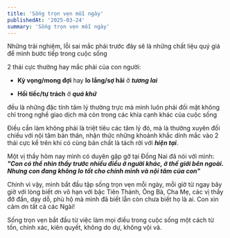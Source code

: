 ```yaml
---
title: 'Sống trọn vẹn mỗi ngày'
publishedAt: '2025-03-24'
summary: 'Sống trọn vẹn mỗi ngày'
---
```


Những trải nghiệm, lỗi sai mắc phải trước đây sẽ là những chất liệu quý giá để mình bước tiếp trong cuộc sống 

2 thái cực thường hay mắc phải của con người:

   - **Kỳ vọng/mong đợi** hay **lo lắng/sợ hãi** ở ***tương lai*** 

   - **Hối tiếc/tự trách** ở ***quá khứ***

đều là những đặc tính tâm lý thường trực mà mình luôn phải đối mặt không chỉ trong nghề giao dịch mà còn trong các khía cạnh khác của cuộc sống

Điều cần làm không phải là triệt tiêu các tâm lý đó, mà là thường xuyên đối chiếu với nội tâm bản thân, nhận thức những khoảnh khắc dính mắc vào 2 thái cực kể trên khi có cùng bản chất là tách rời với ***hiện tại***. 

Một vị thầy hôm nay mình có duyên gặp gỡ tại Đồng Nai đã nói với mình: ***"Con có thể nhìn thấy trước nhiều điều ở người khác, ở thế giới bên ngoài. Nhưng con đang không lo tốt cho chính mình và nội tâm của con"***

Chính vì vậy, mình bắt đầu tập sống trọn vẹn mỗi ngày, mỗi giờ từ ngay bây giờ với lòng biết ơn vô hạn với bậc Tiên Thánh, Ông Bà, Cha Mẹ, các vị thầy đỡ đần, dạy dỗ, phù hộ mà mình đã biết lẫn còn chưa biết họ là ai. Con xin cảm ơn tất cả các Ngài!

Sống trọn vẹn bắt đầu từ việc làm mọi điều trong cuộc sống một cách từ tốn, chính xác, kiên quyết, không do dự, không vội vã. 








 
















